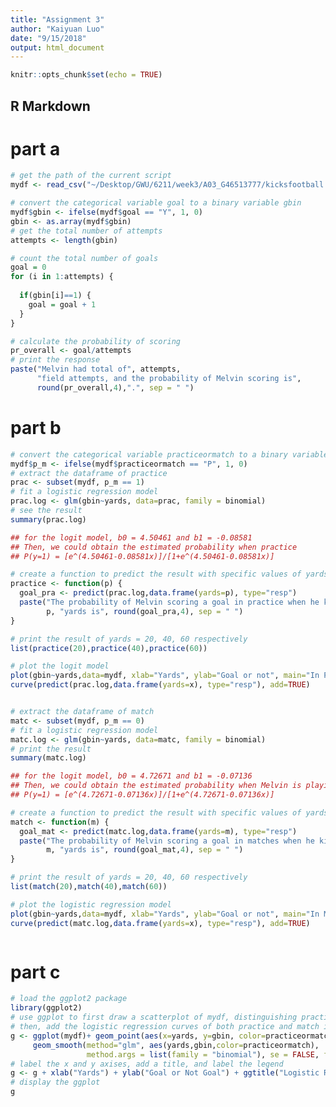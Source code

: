 ```yaml
---
title: "Assignment 3"
author: "Kaiyuan Luo"
date: "9/15/2018"
output: html_document
---
```


```r
knitr::opts_chunk$set(echo = TRUE)
```

## R Markdown
# part a
```r
# get the path of the current script
mydf <- read_csv("~/Desktop/GWU/6211/week3/A03_G46513777/kicksfootball.csv")

# convert the categorical variable goal to a binary variable gbin
mydf$gbin <- ifelse(mydf$goal == "Y", 1, 0)
gbin <- as.array(mydf$gbin)
# get the total number of attempts
attempts <- length(gbin)

# count the total number of goals
goal = 0
for (i in 1:attempts) {
  
  if(gbin[i]==1) {
    goal = goal + 1
  }
}

# calculate the probability of scoring   
pr_overall <- goal/attempts
# print the response
paste("Melvin had total of", attempts, 
      "field attempts, and the probability of Melvin scoring is", 
      round(pr_overall,4),".", sep = " ")

```

# part b
```r
# convert the categorical variable practiceormatch to a binary variable p_m
mydf$p_m <- ifelse(mydf$practiceormatch == "P", 1, 0)
# extract the dataframe of practice
prac <- subset(mydf, p_m == 1)
# fit a logistic regression model
prac.log <- glm(gbin~yards, data=prac, family = binomial)
# see the result
summary(prac.log)

## for the logit model, b0 = 4.50461 and b1 = -0.08581
## Then, we could obtain the estimated probability when practice
## P(y=1) = [e^(4.50461-0.08581x)]/[1+e^(4.50461-0.08581x)]

# create a function to predict the result with specific values of yards in practice
practice <- function(p) {
  goal_pra <- predict(prac.log,data.frame(yards=p), type="resp")
  paste("The probability of Melvin scoring a goal in practice when he kicks from", 
        p, "yards is", round(goal_pra,4), sep = " ")
}

# print the result of yards = 20, 40, 60 respectively
list(practice(20),practice(40),practice(60))

# plot the logit model
plot(gbin~yards,data=mydf, xlab="Yards", ylab="Goal or not", main="In Practice")
curve(predict(prac.log,data.frame(yards=x), type="resp"), add=TRUE)



```

```r
# extract the dataframe of match
matc <- subset(mydf, p_m == 0)
# fit a logistic regression model
matc.log <- glm(gbin~yards, data=matc, family = binomial)
# print the result
summary(matc.log)

## for the logit model, b0 = 4.72671 and b1 = -0.07136
## Then, we could obtain the estimated probability when Melvin is playing in matches
## P(y=1) = [e^(4.72671-0.07136x)]/[1+e^(4.72671-0.07136x)]

# create a function to predict the result with specific values of yards in matches
match <- function(m) {
  goal_mat <- predict(matc.log,data.frame(yards=m), type="resp")
  paste("The probability of Melvin scoring a goal in matches when he kicks from", 
        m, "yards is", round(goal_mat,4), sep = " ")
}

# print the result of yards = 20, 40, 60 respectively
list(match(20),match(40),match(60))

# plot the logistic regression model
plot(gbin~yards,data=mydf, xlab="Yards", ylab="Goal or not", main="In Matches")
curve(predict(matc.log,data.frame(yards=x), type="resp"), add=TRUE)



```

# part c
```r
# load the ggplot2 package
library(ggplot2)
# use ggplot to first draw a scatterplot of mydf, distinguishing practice and match by colors
# then, add the logistic regression curves of both practice and match in the ggplot
g <- ggplot(mydf)+ geom_point(aes(x=yards, y=gbin, color=practiceormatch)) + 
     geom_smooth(method="glm", aes(yards,gbin,color=practiceormatch), 
                 method.args = list(family = "binomial"), se = FALSE, fullrange=TRUE)
# label the x and y axises, add a title, and label the legend
g <- g + xlab("Yards") + ylab("Goal or Not Goal") + ggtitle("Logistic Regression Model of Melvin's Performance") + theme_bw() + theme(plot.title = element_text(hjust = 0.5)) +  guides(color=guide_legend(title="Practice or Matches"))
# display the ggplot
g
```
